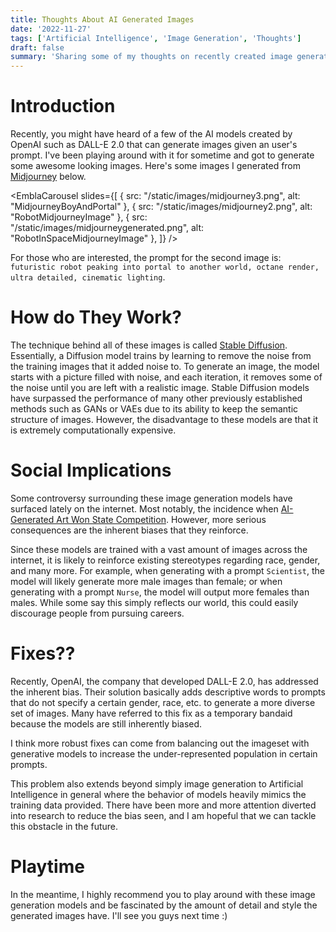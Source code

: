 ```yaml
---
title: Thoughts About AI Generated Images
date: '2022-11-27'
tags: ['Artificial Intelligence', 'Image Generation', 'Thoughts']
draft: false
summary: 'Sharing some of my thoughts on recently created image generation models like DALL-E 2.0 or Midjourney!'
---
```



# Introduction

Recently, you might have heard of a few of the AI models created by OpenAI such as DALL-E 2.0 that can generate images given an user's prompt. I've been playing
around with it for sometime and got to generate some awesome looking images. Here's some images I generated from [Midjourney](https://www.midjourney.com/) below.

<EmblaCarousel slides={[
    {
        src: "/static/images/midjourney3.png",
        alt: "MidjourneyBoyAndPortal"
    },
    {
        src: "/static/images/midjourney2.png",
        alt: "RobotMidjourneyImage"
    },
    {
        src: "/static/images/midjourneygenerated.png",
        alt: "RobotInSpaceMidjourneyImage"
    },
]} />


For those who are interested, the prompt for the second image is: `futuristic robot peaking into portal to another world, octane render, ultra detailed, cinematic lighting`.

# How do They Work?

The technique behind all of these images is called [Stable Diffusion](https://en.wikipedia.org/wiki/Stable_Diffusion). Essentially, a Diffusion model trains by
learning to remove the noise from the training images that it added noise to. To generate an image, the model starts with a picture filled with noise, and each
iteration, it removes some of the noise until you are left with a realistic image. Stable Diffusion models have surpassed the performance of many other
previously established methods such as GANs or VAEs due to its ability to keep the semantic structure of images. However, the disadvantage to these models
are that it is extremely computationally expensive.

# Social Implications

Some controversy surrounding these image generation models have surfaced lately on the internet. Most notably, the incidence when
[AI-Generated Art Won State Competition](https://www.washingtonpost.com/technology/2022/09/02/midjourney-artificial-intelligence-state-fair-colorado/).
However, more serious consequences are the inherent biases that they reinforce.

Since these models are trained with a vast amount of images across the internet, it is likely to reinforce existing stereotypes regarding race, gender, and
many more. For example, when generating with a prompt `Scientist`, the model will likely generate more male images than female; or when generating with a
prompt `Nurse`, the model will output more females than males. While some say this simply reflects our world, this could easily discourage people from
pursuing careers.

# Fixes??

Recently, OpenAI, the company that developed DALL-E 2.0, has addressed the inherent bias. Their solution basically adds descriptive words to prompts that
do not specify a certain gender, race, etc. to generate a more diverse set of images. Many have referred to this fix as a temporary bandaid because the
models are still inherently biased.

I think more robust fixes can come from balancing out the imageset with generative models to increase the under-represented population in certain prompts.

This problem also extends beyond simply image generation to Artificial Intelligence in general where the behavior of models heavily mimics the training data
provided. There have been more and more attention diverted into research to reduce the bias seen, and I am hopeful that we can tackle this obstacle in the future.

# Playtime

In the meantime, I highly recommend you to play around with these image generation models and be fascinated by the amount of detail and style the generated
images have. I'll see you guys next time :)